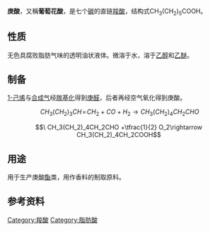 {{chembox
|   Reference = <ref name="GESTIS">{{GESTIS|ZVG=33160|CAS=111-14-8|Datum=06.01.2008}}</ref>
|   Name = 庚酸
|   NameEn = Heptanoic acid
|   ImageFile = Önanthsäure Skelett.svg
|   ImageName = 庚酸
|   IUPACName = 庚酸<br />Heptanoic acid
|   OtherNames = 葡萄花酸
| Section1 = {{Chembox Identifiers
| CASNo = 111-14-8
| CASNo_Ref = {{cascite|correct|CAS}}
|  PubChem  =  8094
|  SMILES  =  CCCCCCC(=O)O
|  ChemSpiderID_Ref  = {{chemspidercite|correct|chemspider}}|  ChemSpiderID  =  7803
|  UNII_Ref  = {{fdacite|correct|FDA}}|  UNII  =  THE3YNP39D
|  KEGG_Ref  = {{keggcite|correct|kegg}}|  KEGG  =  C17714
|  InChI  =  1/C7H14O2/c1-2-3-4-5-6-7(8)9/h2-6H2,1H3,(H,8,9)
|  InChIKey  =  MNWFXJYAOYHMED-UHFFFAOYAP
|  ChEMBL_Ref  = {{ebicite|correct|EBI}}|  ChEMBL  =  320358
|  StdInChI_Ref  = {{stdinchicite|correct|chemspider}}|  StdInChI  =  1S/C7H14O2/c1-2-3-4-5-6-7(8)9/h2-6H2,1H3,(H,8,9)
|  StdInChIKey_Ref  = {{stdinchicite|correct|chemspider}}|  StdInChIKey  =  MNWFXJYAOYHMED-UHFFFAOYSA-N
|  DrugBank_Ref  = {{drugbankcite|correct|drugbank}}|  DrugBank  =  DB02938
|  ChEBI_Ref  = {{ebicite|correct|EBI}}|  ChEBI  =  45571
}}
| Section2 = {{Chembox Properties
|   Formula = C<sub>7</sub>H<sub>14</sub>O<sub>2</sub>
|   MolarMass = 130.18
|   Appearance = 无色具不愉快腐臭气味的油状液体
|   Density = 0.92 g/cm<sup>3</sup>
|   MeltingPt = -10 °C
|   BoilingPt = 222-224 °C
|   VaporPressure = 100 Pa (20 °C)
|   Solubility = 2.8 g/l
|   SolOther = 溶于[[乙醇|乙醇]]和[[乙醚|乙醚]]<ref name=roempp>Gerhard Krammer, in: ''Römpp Online - Version 3.5'', '''2009''', Georg Thieme Verlag, Stuttgart.</ref>
|   RefractIndex = 1.422～1.424 (20 °C)<ref name="zghg">中国化工产品大全 上卷，Da161 庚酸，页521</ref>
  }}
| Section3 = {{Chembox Hazards
|   EUClass = 腐蚀性 ('''C''')
|   RPhrases = {{R34}}
|   SPhrases = {{S1/2}}, {{S26}}, {{S28}}, {{S36/37/39}}
|   LD50 = 7000 mg/kg (大鼠经口)<ref name="zghg"/><br />6400 mg/kg (小鼠经口)<ref name="zghg" />
  }}
}}

'''庚酸'''，又稱'''葡萄花酸'''，是七个[[碳|碳]]的直链[[羧酸|羧酸]]，结构式CH<sub>3</sub>(CH<sub>2</sub>)<sub>5</sub>COOH。

==性质==
无色具腐败脂肪气味的透明油状液体。微溶于水，溶于[[乙醇|乙醇]]和[[乙醚|乙醚]]。

==制备==
[[1-己烯|1-己烯]]与[[合成气|合成气]]经[[羰基化|羰基化]]得到[[庚醛|庚醛]]，后者再经空气氧化得到庚酸。
:<math>\ CH_3(CH_2)_3CH\!=\!CH_2+CO+H_2\rightarrow CH_3(CH_2)_4CH_2CHO</math>
:<math>\ CH_3(CH_2)_4CH_2CHO +\tfrac{1}{2} O_2\rightarrow CH_3(CH_2)_4CH_2COOH</math>

==用途==
用于生产庚酸[[酯|酯]]类，用作香料的制取原料。

==参考资料==
{{reflist}}

{{Organic-compound-stub}}

{{脂肪酸}}

[[Category:羧酸|Category:羧酸]]
[[Category:脂肪酸|Category:脂肪酸]]